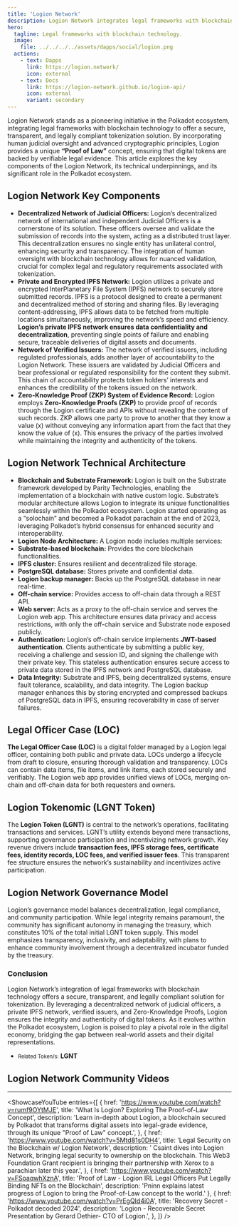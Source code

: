 ```yaml
---
title: 'Logion Network'
description: Logion Network integrates legal frameworks with blockchain technology to offer a secure, transparent, and legally compliant tokenization solution.
hero:
  tagline: Legal frameworks with blockchain technology.
  image: 
    file: ../../../../assets/dapps/social/logion.png
  actions:
    - text: Dapps
      link: https://logion.network/
      icon: external
    - text: Docs
      link: https://logion-network.github.io/logion-api/
      icon: external
      variant: secondary
---
```



Logion Network stands as a pioneering initiative in the Polkadot ecosystem, integrating legal frameworks with blockchain technology to offer a secure, transparent, and legally compliant tokenization solution. By incorporating human judicial oversight and advanced cryptographic principles, Logion provides a unique **“Proof of Law”** concept, ensuring that digital tokens are backed by verifiable legal evidence. This article explores the key components of the Logion Network, its technical underpinnings, and its significant role in the Polkadot ecosystem.

## Logion Network Key Components
- **Decentralized Network of Judicial Officers:** Logion’s decentralized network of international and independent Judicial Officers is a cornerstone of its solution. These officers oversee and validate the submission of records into the system, acting as a distributed trust layer. This decentralization ensures no single entity has unilateral control, enhancing security and transparency. The integration of human oversight with blockchain technology allows for nuanced validation, crucial for complex legal and regulatory requirements associated with tokenization.
- **Private and Encrypted IPFS Network:** Logion utilizes a private and encrypted InterPlanetary File System (IPFS) network to securely store submitted records. IPFS is a protocol designed to create a permanent and decentralized method of storing and sharing files. By leveraging content-addressing, IPFS allows data to be fetched from multiple locations simultaneously, improving the network’s speed and efficiency. **Logion’s private IPFS network ensures data confidentiality and decentralization**, preventing single points of failure and enabling secure, traceable deliveries of digital assets and documents.
- **Network of Verified Issuers:** The network of verified issuers, including regulated professionals, adds another layer of accountability to the Logion Network. These issuers are validated by Judicial Officers and bear professional or regulated responsibility for the content they submit. This chain of accountability protects token holders’ interests and enhances the credibility of the tokens issued on the network.
- **Zero-Knowledge Proof (ZKP) System of Evidence Record:** Logion employs **Zero-Knowledge Proofs (ZKP)** to provide proof of records through the Logion certificate and APIs without revealing the content of such records. ZKP allows one party to prove to another that they know a value (x) without conveying any information apart from the fact that they know the value of (x). This ensures the privacy of the parties involved while maintaining the integrity and authenticity of the tokens.

## Logion Network Technical Architecture
- **Blockchain and Substrate Framework:** Logion is built on the Substrate framework developed by Parity Technologies, enabling the implementation of a blockchain with native custom logic. Substrate’s modular architecture allows Logion to integrate its unique functionalities seamlessly within the Polkadot ecosystem. Logion started operating as a “solochain” and becomed a Polkadot parachain at the end of 2023, leveraging Polkadot’s hybrid consensus for enhanced security and interoperability.
- **Logion Node Architecture:** A Logion node includes multiple services:
- **Substrate-based blockchain:** Provides the core blockchain functionalities.
- **IPFS cluster:** Ensures resilient and decentralized file storage.
- **PostgreSQL database:** Stores private and confidential data.
- **Logion backup manager:** Backs up the PostgreSQL database in near real-time.
- **Off-chain service:** Provides access to off-chain data through a REST API.
- **Web server:** Acts as a proxy to the off-chain service and serves the Logion web app.
This architecture ensures data privacy and access restrictions, with only the off-chain service and Substrate node exposed publicly.
- **Authentication:** Logion’s off-chain service implements **JWT-based authentication**. Clients authenticate by submitting a public key, receiving a challenge and session ID, and signing the challenge with their private key. This stateless authentication ensures secure access to private data stored in the IPFS network and PostgreSQL database.
- **Data Integrity:** Substrate and IPFS, being decentralized systems, ensure fault tolerance, scalability, and data integrity. The Logion backup manager enhances this by storing encrypted and compressed backups of PostgreSQL data in IPFS, ensuring recoverability in case of server failures.

## Legal Officer Case (LOC)
**The Legal Officer Case (LOC)** is a digital folder managed by a Logion legal officer, containing both public and private data. LOCs undergo a lifecycle from draft to closure, ensuring thorough validation and transparency. LOCs can contain data items, file items, and link items, each stored securely and verifiably. The Logion web app provides unified views of LOCs, merging on-chain and off-chain data for both requesters and owners.

## Logion Tokenomic (LGNT Token)
The **Logion Token (LGNT)** is central to the network’s operations, facilitating transactions and services. LGNT’s utility extends beyond mere transactions, supporting governance participation and incentivizing network growth. Key revenue drivers include **transaction fees, IPFS storage fees, certificate fees, identity records, LOC fees, and verified issuer fees**. This transparent fee structure ensures the network’s sustainability and incentivizes active participation.

## Logion Network Governance Model
Logion’s governance model balances decentralization, legal compliance, and community participation. While legal integrity remains paramount, the community has significant autonomy in managing the treasury, which constitutes 10% of the total initial LGNT token supply. This model emphasizes transparency, inclusivity, and adaptability, with plans to enhance community involvement through a decentralized incubator funded by the treasury.

### Conclusion
Logion Network’s integration of legal frameworks with blockchain technology offers a secure, transparent, and legally compliant solution for tokenization. By leveraging a decentralized network of judicial officers, a private IPFS network, verified issuers, and Zero-Knowledge Proofs, Logion ensures the integrity and authenticity of digital tokens. As it evolves within the Polkadot ecosystem, Logion is poised to play a pivotal role in the digital economy, bridging the gap between real-world assets and their digital representations.
- <small>Related Token/s:</small> **LGNT**

## Logion Network Community Videos
------------
<ShowcaseYouTube
  entries={[
        {
        href: 'https://www.youtube.com/watch?v=rumf9OYtMJE',
      title: 'What Is Logion? Exploring The Proof-of-Law Concept',
      description: 'Learn in-depth about Logion, a blockchain secured by Polkadot that transforms digital assets into legal-grade evidence, through its unique "Proof of Law" concept.',
    },
            {
        href: 'https://www.youtube.com/watch?v=5Mtd81s0DH4',
      title: 'Legal Security on the Blockchain w/ Logion Network',
      description: ' Csaint dives into Logion Network, bringing legal security to ownership on the blockchain. This Web3 Foundation Grant recipient is bringing their partnership with Xerox to a parachian later this year.',
    },
                {
        href: 'https://www.youtube.com/watch?v=FSoaqwhXznA',
      title: 'Proof of Law - Logion IRL Legal Officers Put Legally Binding NFTs on the Blockchain',
      description: 'Pninn explains latest progress of Logion to bring the Proof-of-Law concept to the world.'
    },
                {
        href: 'https://www.youtube.com/watch?v=PrEgQId4i0A',
      title: 'Recovery Secret - Polkadot decoded 2024',
      description: 'Logion - Recoverable Secret Presentation by Gerard Dethier- CTO of Logion.',
    },
  ]} />